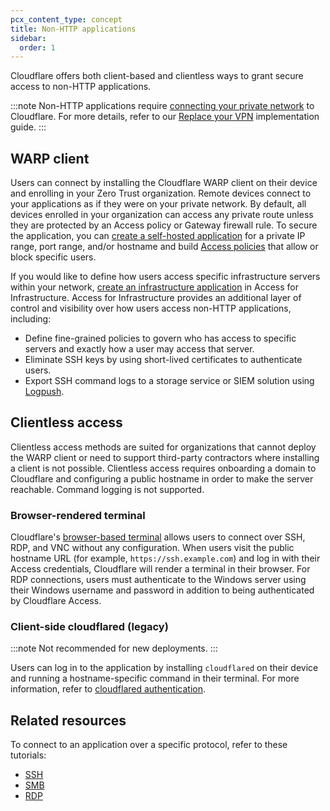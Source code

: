 ```yaml
---
pcx_content_type: concept
title: Non-HTTP applications
sidebar:
  order: 1
---
```



Cloudflare offers both client-based and clientless ways to grant secure access to non-HTTP applications.

:::note
Non-HTTP applications require [connecting your private network](/cloudflare-one/connections/connect-networks/private-net/) to Cloudflare. For more details, refer to our [Replace your VPN](/learning-paths/replace-vpn/connect-private-network/) implementation guide.
:::

## WARP client

Users can connect by installing the Cloudflare WARP client on their device and enrolling in your Zero Trust organization. Remote devices connect to your applications as if they were on your private network. By default, all devices enrolled in your organization can access any private route unless they are protected by an Access policy or Gateway firewall rule. To secure the application, you can [create a self-hosted application](/cloudflare-one/applications/non-http/self-hosted-private-app/) for a private IP range, port range, and/or hostname and build [Access policies](/cloudflare-one/policies/access/) that allow or block specific users.

If you would like to define how users access specific infrastructure servers within your network, [create an infrastructure application](/cloudflare-one/applications/non-http/infrastructure-apps/) in Access for Infrastructure. Access for Infrastructure provides an additional layer of control and visibility over how users access non-HTTP applications, including:

- Define fine-grained policies to govern who has access to specific servers and exactly how a user may access that server.
- Eliminate SSH keys by using short-lived certificates to authenticate users.
- Export SSH command logs to a storage service or SIEM solution using [Logpush](/cloudflare-one/insights/logs/logpush/).

## Clientless access

Clientless access methods are suited for organizations that cannot deploy the WARP client or need to support third-party contractors where installing a client is not possible. Clientless access requires onboarding a domain to Cloudflare and configuring a public hostname in order to make the server reachable. Command logging is not supported.

### Browser-rendered terminal

Cloudflare's [browser-based terminal](/cloudflare-one/applications/non-http/browser-rendering/) allows users to connect over SSH, RDP, and VNC without any configuration. When users visit the public hostname URL (for example, `https://ssh.example.com`) and log in with their Access credentials, Cloudflare will render a terminal in their browser. For RDP connections, users must authenticate to the Windows server using their Windows username and password in addition to being authenticated by Cloudflare Access.

### Client-side cloudflared (legacy)

:::note
Not recommended for new deployments.
:::

Users can log in to the application by installing `cloudflared` on their device and running a hostname-specific command in their terminal. For more information, refer to [cloudflared authentication](/cloudflare-one/applications/non-http/cloudflared-authentication/).

## Related resources

To connect to an application over a specific protocol, refer to these tutorials:

- [SSH](/cloudflare-one/connections/connect-networks/use-cases/ssh/)
- [SMB](/cloudflare-one/connections/connect-networks/use-cases/smb/)
- [RDP](/cloudflare-one/connections/connect-networks/use-cases/rdp/)
